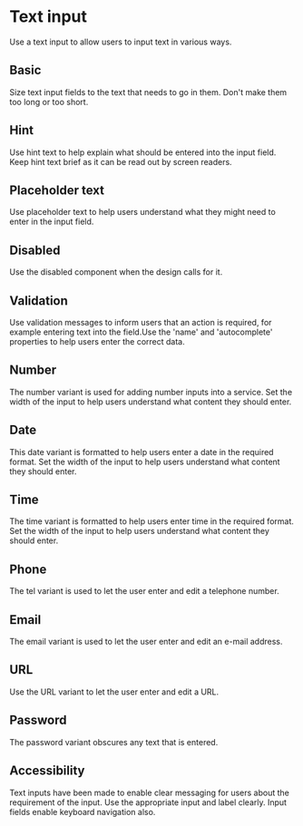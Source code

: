 # Text input
Use a text input to allow users to input text in various ways.

## Basic
Size text input fields to the text that needs to go in them. Don't make them too long or too short.

## Hint
Use hint text to help explain what should be entered into the input field. Keep hint text brief as it can be read out by screen readers.

## Placeholder text
Use placeholder text to help users understand what they might need to enter in the input field.

## Disabled
Use the disabled component when the design calls for it.

## Validation
Use validation messages to inform users that an action is required, for example entering text into the field.Use the 'name' and 'autocomplete' properties to help users enter the correct data.

## Number
The number variant is used for adding number inputs into a service. Set the width of the input to help users understand what content they should enter.

## Date
This date variant is formatted to help users enter a date in the required format. Set the width of the input to help users understand what content they should enter.

## Time
The time variant is formatted to help users enter time in the required format. Set the width of the input to help users understand what content they should enter.

## Phone
The tel variant is used to let the user enter and edit a telephone number.

## Email
The email variant is used to let the user enter and edit an e-mail address.

## URL
Use the URL variant to let the user enter and edit a URL.

## Password
The password variant obscures any text that is entered.

## Accessibility
Text inputs have been made to enable clear messaging for users about the requirement of the input. Use the appropriate input and label clearly. Input fields enable keyboard navigation also.
